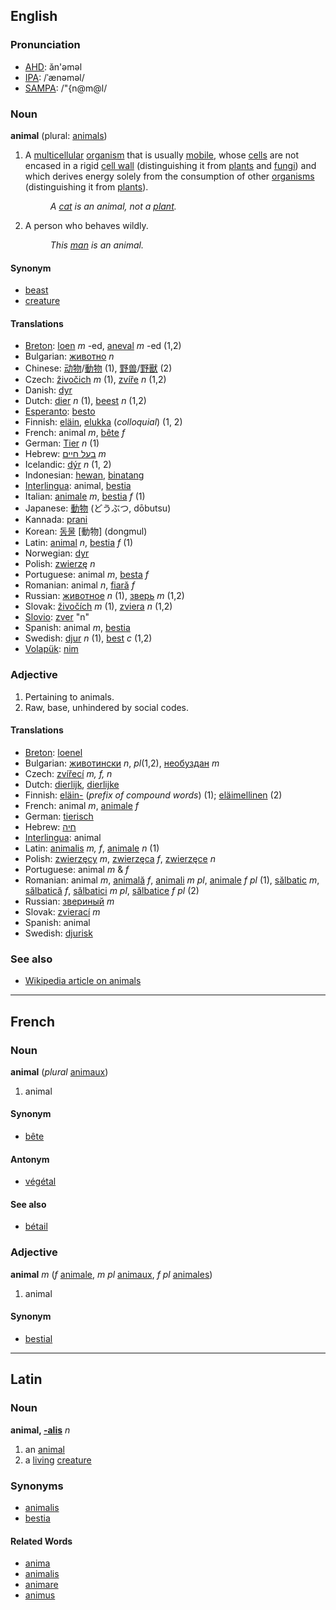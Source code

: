 ==English==

===Pronunciation===
*[[w:AHD|AHD]]: ăn'əməl
*[[w:IPA|IPA]]: /ˈænəməl/
*[[w:SAMPA|SAMPA]]: /"{n@m@l/

===Noun===
'''animal''' (plural: [[animals]])

#A [[multicellular]] [[organism]] that is usually [[mobile]], whose [[cell]]s are not encased in a rigid [[cell wall]] (distinguishing it from [[plant]]s and [[fungi]]) and which derives energy solely from the consumption of other [[organism]]s (distinguishing it from [[plant]]s).
#:''A [[cat]] is an animal, not a [[plant]].''
#A person who behaves wildly.
#:''This [[man]] is an animal.''

====Synonym====
*[[beast]]
*[[creature]]

====Translations====
*[[Breton]]: [[loen]] ''m'' -ed, [[aneval]] ''m'' -ed (1,2)
*Bulgarian: [[животно]] ''n''
*Chinese: [[动物]]/[[動物]] (1), [[野兽]]/[[野獸]] (2)
*Czech: [[živočich]] ''m'' (1), [[zvíře]] ''n'' (1,2)
*Danish: [[dyr]]
*Dutch: [[dier]] ''n'' (1), [[beest]] ''n'' (1,2)
*[[Esperanto]]: [[besto]]
*Finnish: [[eläin]], [[elukka]] (''colloquial'') (1, 2)
*French: animal ''m'', [[bête]] ''f''
*German: [[Tier]] ''n'' (1)
*Hebrew: [[בעל חיים]] ''m''
*Icelandic: [[dýr]] ''n'' (1, 2)
*Indonesian: [[hewan]], [[binatang]]
*[[Interlingua]]: animal, [[bestia]]
*Italian: [[animale]] ''m'', [[bestia]] ''f'' (1)
*Japanese: [[動物]] (どうぶつ, dōbutsu)
*Kannada: [[prani]]
*Korean: [[동물]] [動物] (dongmul)
*Latin: [[animal]] ''n'', [[bestia]] ''f'' (1)
*Norwegian: [[dyr]]
*Polish: [[zwierzę]] ''n''
*Portuguese: animal ''m'', [[besta]] ''f''
*Romanian: animal ''n'', [[fiară]] ''f''
*Russian: [[животное]] ''n'' (1), [[зверь]] ''m'' (1,2)
*Slovak: [[živočích]] ''m'' (1), [[zviera]] ''n'' (1,2)
*[[Slovio]]: [[zver]] "n"
*Spanish: animal ''m'', [[bestia]]
*Swedish: [[djur]] ''n'' (1), [[best]] ''c'' (1,2)
*[[Volapük]]: [[nim]]

=== Adjective ===

#Pertaining to animals.
#Raw, base, unhindered by social codes.

====Translations====
*[[Breton]]: [[loenel]]
*Bulgarian: [[животински]] ''n'', ''pl''(1,2), [[необуздан]] ''m''
*Czech: [[zvířecí]] ''m, f, n''
*Dutch: [[dierlijk]], [[dierlijke]]
*Finnish: [[eläin-]] (''prefix of compound words'') (1); [[eläimellinen]] (2)
*French: animal ''m'', [[animale]] ''f''
*German: [[tierisch]]
*Hebrew: [[חיה]] 
*[[Interlingua]]: animal
*Latin: [[animalis]] ''m, f'', [[animale]] ''n'' (1)
*Polish: [[zwierzęcy]] ''m'', [[zwierzęca]] ''f'', [[zwierzęce]] ''n''
*Portuguese: animal ''m'' & ''f''
*Romanian: animal ''m'', [[animală]] ''f'', [[animali]] ''m pl'', [[animale]] ''f pl'' (1), [[sălbatic]] ''m'', [[sălbatică]] ''f'', [[sălbatici]] ''m pl'', [[sălbatice]] ''f pl'' (2)
*Russian: [[звериный]] ''m''
*Slovak: [[zvierací]] ''m''
*Spanish: animal
*Swedish: [[djurisk]]

=== See also ===
* [[w:animal|Wikipedia article on animals]]

----

==French==
===Noun===
'''animal''' (''plural'' [[animaux]])

# animal

====Synonym====
*[[bête]]

====Antonym====
*[[végétal]]

====See also====
*[[bétail]]

===Adjective===
'''animal''' ''m'' (''f'' [[animale]], ''m pl'' [[animaux]], ''f pl'' [[animales]])

# animal

====Synonym====
*[[bestial]]

----
==Latin==
===Noun===
'''animal, [[Wiktionary Appendix:Latin third declension|-alis]]''' ''n''

#an [[animal]]
#a [[living]] [[creature]]

===Synonyms===
*[[animalis]]
*[[bestia]]

====Related Words====
*[[anima]]
*[[animalis]]
*[[animare]]
*[[animus]]